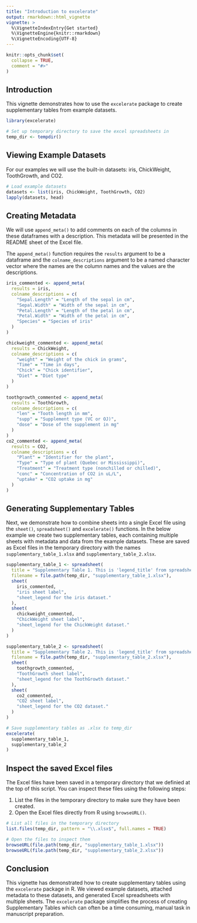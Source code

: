 ```yaml
---
title: "Introduction to excelerate"
output: rmarkdown::html_vignette
vignette: >
  %\VignetteIndexEntry{Get started}
  %\VignetteEngine{knitr::rmarkdown}
  %\VignetteEncoding{UTF-8}
---
```


```r
knitr::opts_chunk$set(
  collapse = TRUE,
  comment = "#>"
)
```

## Introduction
This vignette demonstrates how to use the `excelerate` package to create supplementary tables from example datasets.

```r
library(excelerate)

# Set up temporary directory to save the excel spreadsheets in
temp_dir <- tempdir()
```

## Viewing Example Datasets
For our examples we will use the built-in datasets: iris, ChickWeight, ToothGrowth, and CO2.

```r
# Load example datasets
datasets <- list(iris, ChickWeight, ToothGrowth, CO2)
lapply(datasets, head)
```

## Creating Metadata

We will use `append_meta()` to add comments on each of the columns in these dataframes with a description.
This metadata will be presented in the README sheet of the Excel file.

The `append_meta()` function requires the `results` argument to be a dataframe and the `colname_descriptions` argument to be a named character vector where the names are the column names and the values are the descriptions.

```r
iris_commented <- append_meta(
  results = iris,
  colname_descriptions = c(
    "Sepal.Length" = "Length of the sepal in cm",
    "Sepal.Width" = "Width of the sepal in cm",
    "Petal.Length" = "Length of the petal in cm",
    "Petal.Width" = "Width of the petal in cm",
    "Species" = "Species of iris"
  )
)

chickweight_commented <- append_meta(
  results = ChickWeight,
  colname_descriptions = c(
    "weight" = "Weight of the chick in grams",
    "Time" = "Time in days",
    "Chick" = "Chick identifier",
    "Diet" = "Diet type"
  )
)

toothgrowth_commented <- append_meta(
  results = ToothGrowth,
  colname_descriptions = c(
    "len" = "Tooth length in mm",
    "supp" = "Supplement type (VC or OJ)",
    "dose" = "Dose of the supplement in mg"
  )
)
co2_commented <- append_meta(
  results = CO2,
  colname_descriptions = c(
    "Plant" = "Identifier for the plant",
    "Type" = "Type of plant (Quebec or Mississippi)",
    "Treatment" = "Treatment type (nonchilled or chilled)",
    "conc" = "Concentration of CO2 in uL/L",
    "uptake" = "CO2 uptake in mg"
  )
)
```

## Generating Supplementary Tables

Next, we demonstrate how to combine sheets into a single Excel file using the `sheet()`, `spreadsheet()` and `excelerate()` functions. In the below example we create two supplementary tables, each containing multiple sheets with metadata and data from the example datasets. These are saved as Excel files in the temporary directory with the names `supplementary_table_1.xlsx` and `supplementary_table_2.xlsx`.

```r
supplementary_table_1 <- spreadsheet(
  title = "Supplementary Table 1. This is 'legend_title' from spreadsheet().",
  filename = file.path(temp_dir, "supplementary_table_1.xlsx"),
  sheet(
    iris_commented,
    "iris sheet label",
    "sheet_legend for the iris dataset."
  ),
  sheet(
    chickweight_commented,
    "ChickWeight sheet label",
    "sheet_legend for the ChickWeight dataset."
  )
)

supplementary_table_2 <- spreadsheet(
  title = "Supplementary Table 2. This is 'legend_title' from spreadsheet().",
  filename = file.path(temp_dir, "supplementary_table_2.xlsx"),
  sheet(
    toothgrowth_commented,
    "ToothGrowth sheet label",
    "sheet_legend for the ToothGrowth dataset."
  ),
  sheet(
    co2_commented,
    "CO2 sheet label",
    "sheet_legend for the CO2 dataset."
  )
)

# Save supplementary tables as .xlsx to temp_dir
excelerate(
  supplementary_table_1,
  supplementary_table_2
)
```

## Inspect the saved Excel files

The Excel files have been saved in a temporary directory that we definied at the
top of this script. You can inspect these files using the following steps:

1. List the files in the temporary directory to make sure they have been 
  created.
2. Open the Excel files directly from R using `browseURL()`.

```r
# List all files in the temporary directory
list.files(temp_dir, pattern = "\\.xlsx$", full.names = TRUE)

# Open the files to inspect them
browseURL(file.path(temp_dir, "supplementary_table_1.xlsx"))
browseURL(file.path(temp_dir, "supplementary_table_2.xlsx"))
```

## Conclusion

This vignette has demonstrated how to create supplementary tables using the 
`excelerate` package in R. We viewed example datasets, attached metadata to 
these datasets, and generated Excel spreadsheets with multiple sheets. The 
`excelerate` package simplifies the process of creating Supplementary Tables 
which can often be a time consuming, manual task in manuscript preparation.
